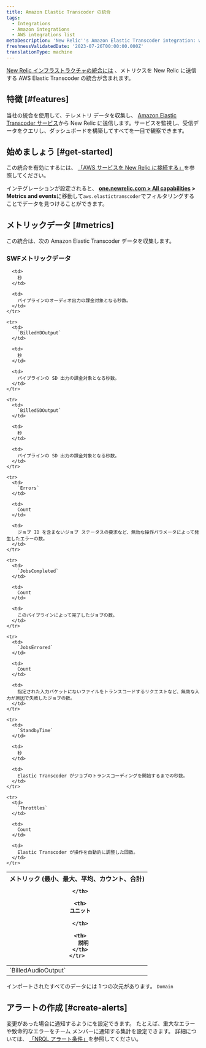 ```yaml
---
title: Amazon Elastic Transcoder の統合
tags:
  - Integrations
  - Amazon integrations
  - AWS integrations list
metaDescription: 'New Relic''s Amazon Elastic Transcoder integration: what data it reports and how to enable it.'
freshnessValidatedDate: '2023-07-26T00:00:00.000Z'
translationType: machine
---
```


[New Relic インフラストラクチャの統合には](/docs/infrastructure/integrations-getting-started/getting-started/introduction-infrastructure-integrations) 、メトリクスを New Relic に送信する AWS Elastic Transcoder の統合が含まれます。

## 特徴 [#features]

当社の統合を使用して、テレメトリ データを収集し、 [Amazon Elastic Transcoder サービス](https://aws.amazon.com/elastictranscoder/)から New Relic に送信します。サービスを監視し、受信データをクエリし、ダッシュボードを構築してすべてを一目で観察できます。

## 始めましょう [#get-started]

この統合を有効にするには、 [「AWS サービスを New Relic に接続する」](/docs/infrastructure/amazon-integrations/connect/aws-metric-stream-setup)を参照してください。

インテグレーションが設定されると、 <DNT>**[one.newrelic.com > All capabilities](https://one.newrelic.com/all-capabilities) > Metrics and events**</DNT>に移動して`aws.elastictranscoder`でフィルタリングすることでデータを見つけることができます。

## メトリックデータ [#metrics]

この統合は、次の Amazon Elastic Transcoder データを収集します。

### SWFメトリックデータ

<table>
  <thead>
    <tr>
      <th style={{ width: "220px" }}>
        メトリック (最小、最大、平均、カウント、合計)  

      </th>

      <th>
        ユニット  

      </th>

      <th>
        説明
      </th>
    </tr>
  </thead>

  <tbody>
    <tr>
      <td>
        `BilledAudioOutput`
      </td>

      <td>
        秒
      </td>

      <td>
        パイプラインのオーディオ出力の課金対象となる秒数。
      </td>
    </tr>

    <tr>
      <td>
        `BilledHDOutput`
      </td>

      <td>
        秒
      </td>

      <td>
        パイプラインの SD 出力の課金対象となる秒数。
      </td>
    </tr>

    <tr>
      <td>
        `BilledSDOutput`
      </td>

      <td>
        秒
      </td>

      <td>
        パイプラインの SD 出力の課金対象となる秒数。
      </td>
    </tr>

    <tr>
      <td>
        `Errors`
      </td>

      <td>
        Count
      </td>

      <td>
        ジョブ ID を含まないジョブ ステータスの要求など、無効な操作パラメータによって発生したエラーの数。
      </td>
    </tr>

    <tr>
      <td>
        `JobsCompleted`
      </td>

      <td>
        Count
      </td>

      <td>
        このパイプラインによって完了したジョブの数。
      </td>
    </tr>

    <tr>
      <td>
        `JobsErrored`
      </td>

      <td>
        Count
      </td>

      <td>
        指定された入力バケットにないファイルをトランスコードするリクエストなど、無効な入力が原因で失敗したジョブの数。
      </td>
    </tr>

    <tr>
      <td>
        `StandbyTime`
      </td>

      <td>
        秒
      </td>

      <td>
        Elastic Transcoder がジョブのトランスコーディングを開始するまでの秒数。
      </td>
    </tr>

    <tr>
      <td>
        `Throttles`
      </td>

      <td>
        Count
      </td>

      <td>
        Elastic Transcoder が操作を自動的に調整した回数。
      </td>
    </tr>
  </tbody>
</table>

インポートされたすべてのデータには 1 つの次元があります。 `Domain`

## アラートの作成 [#create-alerts]

変更があった場合に通知するように<InlinePopover type="alerts"/>を設定できます。 たとえば、重大なエラーや致命的なエラーをチーム メンバーに通知する集計を設定できます。 詳細については、 [「NRQL アラート条件」](/docs/alerts-applied-intelligence/new-relic-alerts/get-started/your-first-nrql-condition)を参照してください。